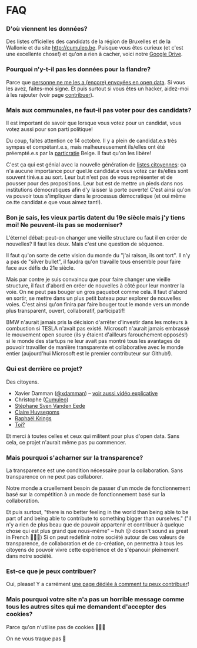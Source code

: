 
FAQ
===

### D'où viennent les données?

Des listes officielles des candidats de la région de Bruxelles et de la Wallonie et du site <http://cumuleo.be>.
Puisque vous êtes curieux (et c'est une excellente chose!) et qu'on a rien à cacher, voici notre [Google Drive](https://drive.google.com/drive/folders/1dvpTSoNuWhlqGkSSwAdSI_Hw4rAjqxff?usp=sharing).

### Pourquoi n'y-t-il pas les données pour la flandre?
Parce que [personne ne me les a (encore) envoyées en open data](https://twitter.com/xdamman/status/1044871085945221120). Si vous les avez, faites-moi signe.
Et puis surtout si vous êtes un hacker, aidez-moi à les rajouter (voir page [contribuer](/contribuer)).

### Mais aux communales, ne faut-il pas voter pour des candidats?

Il est important de savoir que lorsque vous votez pour un candidat, vous votez aussi pour son parti politique!

Du coup, faites attention ce 14 octobre. Il y a plein de candidat.e.s très sympas et compétant.e.s, mais malheureusement ils/elles ont été préempté.e.s par la <a href="https://fr.wikipedia.org/wiki/Particratie">particratie</a> Belge. Il faut qu'on les libère!

C'est ça qui est génial avec la nouvelle génération de [listes citoyennes](https://listescitoyennes.be): ça n'a aucune importance pour quel.le candidat.e vous votez car ils/elles sont souvent tiré.e.s au sort. 
Leur but n'est pas de vous représenter et de pousser pour des propositions. Leur but est de mettre un pieds dans nos institutions démocratiques afin d'y laisser la porte ouverte!
C'est ainsi qu'on va pouvoir tous s'impliquer dans le processus démocratique (et oui même ce.tte candidat.e que vous aimez tant!).

### Bon je sais, les vieux partis datent du 19e siècle mais j'y tiens moi! Ne peuvent-ils pas se moderniser?
L'éternel débat: peut-on changer une vieille structure ou faut il en créer de nouvelles?
Il faut les deux. Mais c'est une question de séquence.

Il faut qu'on sorte de cette vision du monde du "j'ai raison, ils ont tort". Il n'y a pas de "silver bullet", il faudra qu'on travaille tous ensemble pour faire face aux défis du 21e siècle.

Mais par contre je suis convaincu que pour faire changer une vieille structure, il faut d'abord en créer de nouvelles à côté pour leur montrer la voie. On ne peut pas bouger un gros paquebot comme cela. Il faut d'abord en sortir, se mettre dans un plus petit bateau pour explorer de nouvelles voies. C'est ainsi qu'on finira par faire bouger tout le monde vers un monde plus transparent, ouvert, collaboratif, participatif!

BMW n'aurait jamais pris la décision d'arrêter d'investir dans les moteurs à combustion si TESLA n'avait pas existé.
Microsoft n'aurait jamais embrassé le mouvement open source (ils y étaient d'ailleurs farouchement opposés!) si le monde des startups ne leur avait pas montré tous les avantages de pouvoir travailler de manière transparente et collaborative avec le monde entier (aujourd'hui Microsoft est le premier contributeur sur Github!).


### Qui est derrière ce projet?

Des citoyens.

- Xavier Damman ([@xdamman](https://twitter.com/xdamman)) – [voir aussi vidéo explicative](https://youtu.be/uxMvLWpD7wk)
- Christophe ([Cumuleo](https://cumuleo.be))
- [Stéphane Sven Vanden Eede](https://www.linkedin.com/in/stéphane-vanden-eede-3235407/) 
- [Claire Huysegoms](https://twitter.com/clairehuys)
- [Raphaël Krings](https://www.linkedin.com/in/raphaelkrings)
- [Toi?](/contribuer)

Et merci à toutes celles et ceux qui militent pour plus d'open data. Sans cela, ce projet n'aurait même pas pu commencer. 

### Mais pourquoi s'acharner sur la transparence?

La transparence est une condition nécessaire pour la collaboration. Sans transparence on ne peut pas collaborer.

Notre monde a cruellement besoin de passer d'un mode de fonctionnement basé sur la compétition à un mode de fonctionnement basé sur la collaboration.

Et puis surtout, "there is no better feeling in the world than being able to be part of and being able to contribute to something bigger than ourselves." ("il n'y a rien de plus beau que de pouvoir appartenir et contribuer à quelque chose qui est plus grand que nous-même" – huh 😑 doesn't sound as great in French 🤷🏻‍♂️)
Si on peut redéfinir notre société autour de ces valeurs de transparence, de collaboration et de co-création, on permettra à tous les citoyens de pouvoir vivre cette expérience et de s'épanouir pleinement dans notre société.

### Est-ce que je peux contribuer?

Oui, please! Y a carrément [une page dédiée à comment tu peux contribuer](/contribuer)!

### Mais pourquoi votre site n'a pas un horrible message comme tous les autres sites qui me demandent d'accepter des cookies?

Parce qu'on n'utilise pas de cookies 🤷🏻‍♂️

On ne vous traque pas 👀

<Footer />